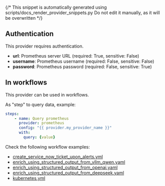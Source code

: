 {/* This snippet is automatically generated using scripts/docs_render_provider_snippets.py 
Do not edit it manually, as it will be overwritten */}

## Authentication
This provider requires authentication.
- **url**: Prometheus server URL (required: True, sensitive: False)
- **username**: Prometheus username (required: False, sensitive: False)
- **password**: Prometheus password (required: False, sensitive: True)


## In workflows

This provider can be used in workflows.


As "step" to query data, example:
```yaml
steps:
    - name: Query prometheus
      provider: prometheus
      config: "{{ provider.my_provider_name }}"
      with:
        query: {value}  
```





Check the following workflow examples:
- [create_service_now_ticket_upon_alerts.yml](https://github.com/keephq/keep/blob/main/examples/workflows/create_service_now_ticket_upon_alerts.yml)
- [enrich_using_structured_output_from_vllm_qwen.yaml](https://github.com/keephq/keep/blob/main/examples/workflows/enrich_using_structured_output_from_vllm_qwen.yaml)
- [enrich_using_structured_output_from_openai.yaml](https://github.com/keephq/keep/blob/main/examples/workflows/enrich_using_structured_output_from_openai.yaml)
- [enrich_using_structured_output_from_deepseek.yaml](https://github.com/keephq/keep/blob/main/examples/workflows/enrich_using_structured_output_from_deepseek.yaml)
- [kubernetes.yml](https://github.com/keephq/keep/blob/main/examples/workflows/kubernetes.yml)
